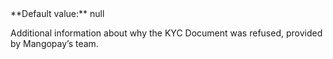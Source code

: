   
<ResponseField name="RefusedReasonMessage" type="string" >  
<MaxLength255Characters />    
**Default value:** null

Additional information about why the KYC Document was refused, provided by Mangopay’s team.  
</ResponseField>
